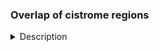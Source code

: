 ### Overlap of cistrome regions

<details><summary> Description </summary>

The following heatmap can be used to compare the regions that are included in a cistrome.

By cell type: Allows to visualize TFs that might be regulating the same/different regions in the given cell type.

By TF: To compare common/differential TF targets deppending on the cell type.

</details>

